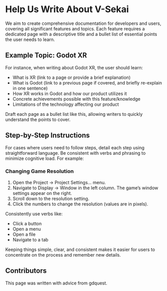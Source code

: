 # Help Us Write About V-Sekai

We aim to create comprehensive documentation for developers and users, covering all significant features and topics. Each feature requires a dedicated page with a descriptive title and a bullet list of essential points the user needs to learn.

## Example Topic: Godot XR

For instance, when writing about Godot XR, the user should learn:

- What is XR (link to a page or provide a brief explanation)
- What is Godot (link to a previous page if covered, and briefly re-explain in one sentence)
- How XR works in Godot and how our product utilizes it
- Concrete achievements possible with this feature/knowledge
- Limitations of the technology affecting our product

Draft each page as a bullet list like this, allowing writers to quickly understand the points to cover.

## Step-by-Step Instructions

For cases where users need to follow steps, detail each step using straightforward language. Be consistent with verbs and phrasing to minimize cognitive load. For example:

### Changing Game Resolution

1. Open the Project -> Project Settings... menu.
2. Navigate to Display -> Window in the left column. The game's window settings appear on the right.
3. Scroll down to the resolution setting.
4. Click the numbers to change the resolution (values are in pixels).

Consistently use verbs like:

- Click a button
- Open a menu
- Open a file
- Navigate to a tab

Keeping things simple, clear, and consistent makes it easier for users to concentrate on the process and remember new details.

## Contributors

This page was written with advice from gdquest.
